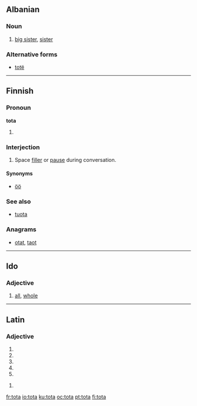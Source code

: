 ==Albanian==

===Noun===
{{infl|sq|noun}}

# [[big sister]], [[sister]]

===Alternative forms===

* [[totë]]

----

==Finnish==

===Pronoun===
'''tota'''

# {{colloquial|lang=fi}} {{fi-form of|type=pronoun|case=partitive|pl=singular|tuo}}

===Interjection===
{{fi-int|tota}}

# {{colloquial|lang=fi}} Space [[filler]] or [[pause]] during conversation.

====Synonyms====
* [[öö#Finnish|öö]]

===See also===

* [[tuota#Finnish|tuota]]

===Anagrams===
* [[otat#Finnish|otat]], [[taot#Finnish|taot]]

----

==Ido==

===Adjective===
{{io-adj}}

# [[all]], [[whole]]

----

==Latin==

===Adjective===
{{la-adj-form|tōta}}

# {{inflection of|totus|tōtus|nom|f|s|lang=la}}
# {{inflection of|totus|tōtus|nom|n|p|lang=la}}
# {{inflection of|totus|tōtus|acc|n|p|lang=la}}
# {{inflection of|totus|tōtus|voc|f|s|lang=la}}
# {{inflection of|totus|tōtus|voc|n|p|lang=la}}

{{la-adj-form|tōtā}}

# {{inflection of|totus|tōtus|abl|f|s|lang=la}}

[[fr:tota]]
[[io:tota]]
[[ku:tota]]
[[oc:tota]]
[[pt:tota]]
[[fi:tota]]